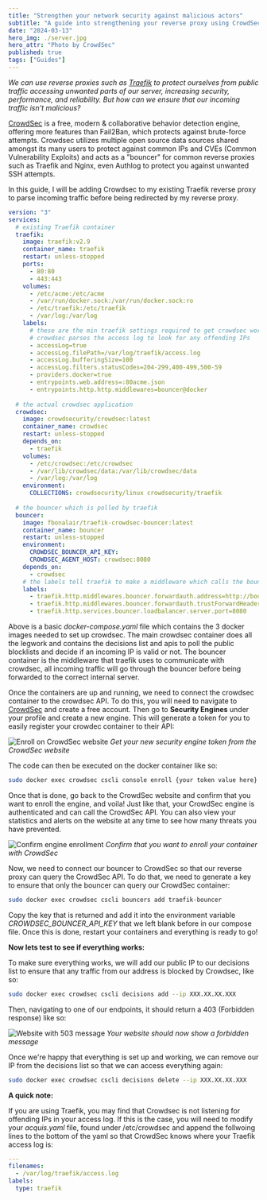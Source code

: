 ```yaml
---
title: "Strengthen your network security against malicious actors"
subtitle: "A guide into strengthening your reverse proxy using CrowdSec" 
date: "2024-03-13"
hero_img: ./server.jpg
hero_attr: "Photo by CrowdSec"
published: true
tags: ["Guides"]
---
```


*We can use reverse proxies such as [Traefik](https://traefik.io/) to protect ourselves from public traffic accessing unwanted parts of our server, increasing security, performance, and reliability.  But how can we ensure that our incoming traffic isn't malicious?*

[CrowdSec](https://www.crowdsec.net/)  is a free, modern & collaborative behavior detection engine, offering more features than Fail2Ban, which protects against brute-force attempts. Crowdsec utilizes multiple open source data sources shared amongst its many users to protect against common IPs and CVEs (Common Vulnerability Exploits) and acts as a "bouncer" for common reverse proxies such as Traefik and Nginx, even Authlog to protect you against unwanted SSH attempts.

In this guide, I will be adding Crowdsec to my existing Traefik reverse proxy to parse incoming traffic before being redirected by my reverse proxy.

```yaml
version: "3"
services:
  # existing Traefik container
  traefik:
    image: traefik:v2.9
    container_name: traefik
    restart: unless-stopped
    ports:
      - 80:80
      - 443:443
    volumes:
      - /etc/acme:/etc/acme
      - /var/run/docker.sock:/var/run/docker.sock:ro
      - /etc/traefik:/etc/traefik
      - /var/log:/var/log
    labels:
      # these are the min traefik settings required to get crowdsec working
      # crowdsec parses the access log to look for any offending IPs
      - accessLog=true
      - accessLog.filePath=/var/log/traefik/access.log
      - accessLog.bufferingSize=100 
      - accessLog.filters.statusCodes=204-299,400-499,500-59 
      - providers.docker=true
      - entrypoints.web.address=:80acme.json
      - entrypoints.http.http.middlewares=bouncer@docker
  
  # the actual crowdsec application
  crowdsec:
    image: crowdsecurity/crowdsec:latest
    container_name: crowdsec
    restart: unless-stopped
    depends_on:
      - traefik
    volumes:
      - /etc/crowdsec:/etc/crowdsec
      - /var/lib/crowdsec/data:/var/lib/crowdsec/data
      - /var/log:/var/log
    environment:
      COLLECTIONS: crowdsecurity/linux crowdsecurity/traefik
  
  # the bouncer which is polled by traefik
  bouncer:
    image: fbonalair/traefik-crowdsec-bouncer:latest
    container_name: bouncer
    restart: unless-stopped
    environment:
      CROWDSEC_BOUNCER_API_KEY: 
      CROWDSEC_AGENT_HOST: crowdsec:8080
    depends_on:
      - crowdsec
    # the labels tell traefik to make a middleware which calls the bouncer before routing to ensure that the traffic is genuine
    labels:
      - traefik.http.middlewares.bouncer.forwardauth.address=http://bouncer:8080/api/v1/forwardAuth
      - traefik.http.middlewares.bouncer.forwardauth.trustForwardHeader=true
      - traefik.http.services.bouncer.loadbalancer.server.port=8080
```


Above is a basic *docker-compose.yaml* file which contains the  3 docker images needed to set up crowdsec. The main crowdsec container does all the legwork and contains the decisions list and apis to poll the public blocklists and decide if an incoming IP is valid or not. The bouncer container is the middleware that traefik uses to communicate with crowdsec, all incoming traffic will go through the bouncer before being forwarded to the correct internal server.

Once the containers are up and running, we need  to connect the crowdsec container to the crowdsec API. To do this, you will need to navigate to [CrowdSec](https://www.crowdsec.net/?ref=blog.zakdowsett.co.uk) and create a free account. Then go to **Security Engines** under your profile and create a new engine. This will generate a token for you to easily register your crowdec container to their API:

![Enroll on CrowdSec website](./enrollengine.png)
*Get your new security engine token from the CrowdSec website*

The code can then be executed on the docker container like so:

```bash
sudo docker exec crowdsec cscli console enroll {your token value here}
```


Once that is done, go back to the CrowdSec website and confirm that you want to enroll the engine, and voila! Just like that, your CrowdSec engine is authenticated and can call the CrowdSec API. You can also view your statistics and alerts on the website at any time to see how many threats you have prevented.

![Confirm engine enrollment](./acceptenroll.png)
*Confirm that you want to enroll your container with CrowdSec*

Now, we need to connect our bouncer to CrowdSec so that our reverse proxy can query the CrowdSec API. To do that, we need to generate a key to ensure that only the bouncer can query our CrowdSec container:

```bash
sudo docker exec crowdsec cscli bouncers add traefik-bouncer
```


Copy the key that is returned and add it into the environment variable *CROWDSEC_BOUNCER_API_KEY* that we left blank before in our compose file. Once this is done, restart your containers and everything is ready to go!

**Now lets test to see if everything works:**

To make sure everything works, we will add our public IP to our decisions list to ensure that any traffic from our address is blocked by Crowdsec, like so:

```bash
sudo docker exec crowdsec cscli decisions add --ip XXX.XX.XX.XXX
```

Then, navigating to one of our endpoints, it should return a 403 (Forbidden response) like so:

![Website with 503 message](./forbidden.png)
*Your website should now show a forbidden message*


Once we're happy that everything is set up and working, we can remove our IP from the decisions list so that we can access everything again:

```bash
sudo docker exec crowdsec cscli decisions delete --ip XXX.XX.XX.XXX
```

**A quick note:**

If you are using Traefik, you may find that Crowdsec is not listening for offending IPs in your access log. If this is the case, you will need to modify your *acquis.yaml* file, found under /etc/crowdsec and append the follwoing lines  to the bottom of the yaml so that CrowdSec knows where your Traefik access log is:

```yaml
---
filenames:
  - /var/log/traefik/access.log
labels:
  type: traefik
```